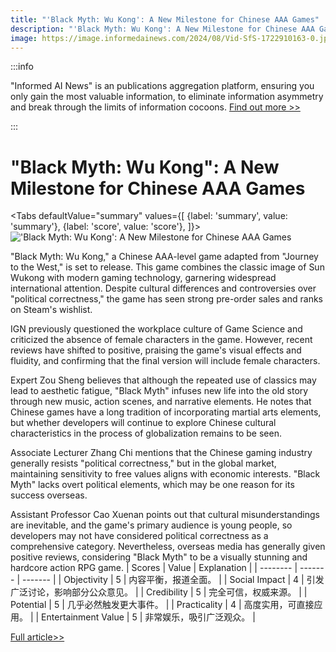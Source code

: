 ```yaml
---
title: "'Black Myth: Wu Kong': A New Milestone for Chinese AAA Games"
description: "'Black Myth: Wu Kong': A New Milestone for Chinese AAA Games"
image: https://image.informedainews.com/2024/08/Vid-SfS-1722910163-0.jpg
---
```



:::info

"Informed AI News" is an publications aggregation platform, ensuring you only gain the most valuable information, to eliminate information asymmetry and break through the limits of information cocoons.  [Find out more >>](/)

:::

# "Black Myth: Wu Kong": A New Milestone for Chinese AAA Games


<Tabs
	defaultValue="summary"
	values={[
	{label: 'summary', value: 'summary'},
	{label: 'score', value: 'score'},
]}>
<TabItem value="summary">
<img
  src="https://image.informedainews.com/2024/08/Vid-SfS-1722910163-0.jpg"
  alt="'Black Myth: Wu Kong': A New Milestone for Chinese AAA Games"
/>



"Black Myth: Wu Kong," a Chinese AAA-level game adapted from "Journey to the West," is set to release. This game combines the classic image of Sun Wukong with modern gaming technology, garnering widespread international attention. Despite cultural differences and controversies over "political correctness," the game has seen strong pre-order sales and ranks on Steam's wishlist.

IGN previously questioned the workplace culture of Game Science and criticized the absence of female characters in the game. However, recent reviews have shifted to positive, praising the game's visual effects and fluidity, and confirming that the final version will include female characters.

Expert Zou Sheng believes that although the repeated use of classics may lead to aesthetic fatigue, "Black Myth" infuses new life into the old story through new music, action scenes, and narrative elements. He notes that Chinese games have a long tradition of incorporating martial arts elements, but whether developers will continue to explore Chinese cultural characteristics in the process of globalization remains to be seen.

Associate Lecturer Zhang Chi mentions that the Chinese gaming industry generally resists "political correctness," but in the global market, maintaining sensitivity to free values aligns with economic interests. "Black Myth" lacks overt political elements, which may be one reason for its success overseas.

Assistant Professor Cao Xuenan points out that cultural misunderstandings are inevitable, and the game's primary audience is young people, so developers may not have considered political correctness as a comprehensive category. Nevertheless, overseas media has generally given positive reviews, considering "Black Myth" to be a visually stunning and hardcore action RPG game.
</TabItem>
<TabItem value="score">
	| Scores     | Value   | Explanation |
	| -------- | ------- | ------- |
	| Objectivity  | 5    | 内容平衡，报道全面。    |
	| Social Impact | 4     | 引发广泛讨论，影响部分公众意见。    |
	| Credibility    | 5    | 完全可信，权威来源。    |
	| Potential    | 5    | 几乎必然触发更大事件。    |
	| Practicality    | 4    | 高度实用，可直接应用。    |
	| Entertainment Value    | 5    | 非常娱乐，吸引广泛观众。    |
</TabItem>
</Tabs>

[Full article>>](https://www.cnbeta.com.tw/articles/game/1441112.htm)
